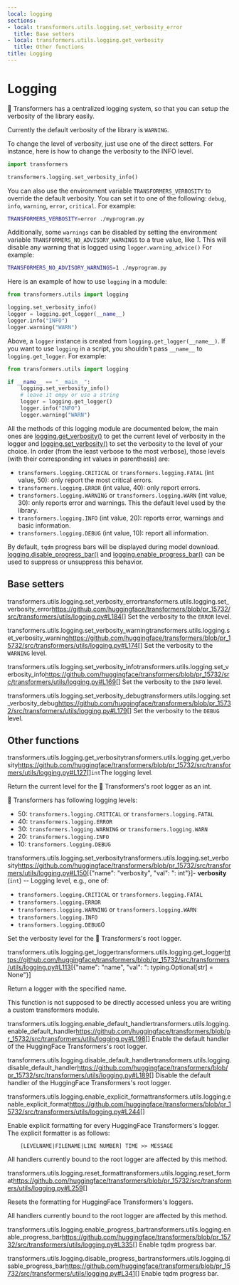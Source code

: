 ```yaml
---
local: logging
sections:
- local: transformers.utils.logging.set_verbosity_error
  title: Base setters
- local: transformers.utils.logging.get_verbosity
  title: Other functions
title: Logging
---
```

<script>
</script>
<!--Copyright 2020 The HuggingFace Team. All rights reserved.

Licensed under the Apache License, Version 2.0 (the "License"); you may not use this file except in compliance with
the License. You may obtain a copy of the License at

http://www.apache.org/licenses/LICENSE-2.0

Unless required by applicable law or agreed to in writing, software distributed under the License is distributed on
an "AS IS" BASIS, WITHOUT WARRANTIES OR CONDITIONS OF ANY KIND, either express or implied. See the License for the
specific language governing permissions and limitations under the License.
-->

<h1 id="logging">Logging</h1>

🤗 Transformers has a centralized logging system, so that you can setup the verbosity of the library easily.

Currently the default verbosity of the library is `WARNING`.

To change the level of verbosity, just use one of the direct setters. For instance, here is how to change the verbosity
to the INFO level.

```python
import transformers

transformers.logging.set_verbosity_info()
```

You can also use the environment variable `TRANSFORMERS_VERBOSITY` to override the default verbosity. You can set it
to one of the following: `debug`, `info`, `warning`, `error`, `critical`. For example:

```bash
TRANSFORMERS_VERBOSITY=error ./myprogram.py
```

Additionally, some `warnings` can be disabled by setting the environment variable
`TRANSFORMERS_NO_ADVISORY_WARNINGS` to a true value, like *1*. This will disable any warning that is logged using
`logger.warning_advice()` For example:

```bash
TRANSFORMERS_NO_ADVISORY_WARNINGS=1 ./myprogram.py
```

Here is an example of how to use `logging` in a module:

```python
from transformers.utils import logging

logging.set_verbosity_info()
logger = logging.get_logger(__name__)
logger.info("INFO")
logger.warning("WARN")
```

Above, a `logger` instance is created from `logging.get_logger(__name__)`. If you want to use `logging` in a script, you shouldn't pass `__name__` to `logging.get_logger`. For example:

```python
from transformers.utils import logging

if __name__ == "__main__":
    logging.set_verbosity_info()
    # leave it empy or use a string
    logger = logging.get_logger()
    logger.info("INFO")
    logger.warning("WARN")
```

All the methods of this logging module are documented below, the main ones are
[logging.get_verbosity()](/docs/transformers/pr_15732/en/main_classes/logging#transformers.utils.logging.get_verbosity) to get the current level of verbosity in the logger and
[logging.set_verbosity()](/docs/transformers/pr_15732/en/main_classes/logging#transformers.utils.logging.set_verbosity) to set the verbosity to the level of your choice. In order (from the least
verbose to the most verbose), those levels (with their corresponding int values in parenthesis) are:

- `transformers.logging.CRITICAL` or `transformers.logging.FATAL` (int value, 50): only report the most
  critical errors.
- `transformers.logging.ERROR` (int value, 40): only report errors.
- `transformers.logging.WARNING` or `transformers.logging.WARN` (int value, 30): only reports error and
  warnings. This the default level used by the library.
- `transformers.logging.INFO` (int value, 20): reports error, warnings and basic information.
- `transformers.logging.DEBUG` (int value, 10): report all information.

By default, `tqdm` progress bars will be displayed during model download. [logging.disable_progress_bar()](/docs/transformers/pr_15732/en/main_classes/logging#transformers.utils.logging.disable_progress_bar) and [logging.enable_progress_bar()](/docs/transformers/pr_15732/en/main_classes/logging#transformers.utils.logging.enable_progress_bar) can be used to suppress or unsuppress this behavior.

<h2 id="transformers.utils.logging.set_verbosity_error">Base setters</h2>

<div class="docstring">

<docstring><name>transformers.utils.logging.set\_verbosity\_error</name><anchor>transformers.utils.logging.set_verbosity_error</anchor><source>https://github.com/huggingface/transformers/blob/pr_15732/src/transformers/utils/logging.py#L184</source><parameters>[]</parameters></docstring>
Set the verbosity to the `ERROR` level.

</div>

<div class="docstring">

<docstring><name>transformers.utils.logging.set\_verbosity\_warning</name><anchor>transformers.utils.logging.set_verbosity_warning</anchor><source>https://github.com/huggingface/transformers/blob/pr_15732/src/transformers/utils/logging.py#L174</source><parameters>[]</parameters></docstring>
Set the verbosity to the `WARNING` level.

</div>

<div class="docstring">

<docstring><name>transformers.utils.logging.set\_verbosity\_info</name><anchor>transformers.utils.logging.set_verbosity_info</anchor><source>https://github.com/huggingface/transformers/blob/pr_15732/src/transformers/utils/logging.py#L169</source><parameters>[]</parameters></docstring>
Set the verbosity to the `INFO` level.

</div>

<div class="docstring">

<docstring><name>transformers.utils.logging.set\_verbosity\_debug</name><anchor>transformers.utils.logging.set_verbosity_debug</anchor><source>https://github.com/huggingface/transformers/blob/pr_15732/src/transformers/utils/logging.py#L179</source><parameters>[]</parameters></docstring>
Set the verbosity to the `DEBUG` level.

</div>

<h2 id="transformers.utils.logging.get_verbosity">Other functions</h2>

<div class="docstring">

<docstring><name>transformers.utils.logging.get\_verbosity</name><anchor>transformers.utils.logging.get_verbosity</anchor><source>https://github.com/huggingface/transformers/blob/pr_15732/src/transformers/utils/logging.py#L127</source><parameters>[]</parameters><rettype>`int`</rettype><retdesc>The logging level.</retdesc></docstring>

Return the current level for the 🤗 Transformers's root logger as an int.





<Tip>

🤗 Transformers has following logging levels:

- 50: `transformers.logging.CRITICAL` or `transformers.logging.FATAL`
- 40: `transformers.logging.ERROR`
- 30: `transformers.logging.WARNING` or `transformers.logging.WARN`
- 20: `transformers.logging.INFO`
- 10: `transformers.logging.DEBUG`

</Tip>

</div>

<div class="docstring">

<docstring><name>transformers.utils.logging.set\_verbosity</name><anchor>transformers.utils.logging.set_verbosity</anchor><source>https://github.com/huggingface/transformers/blob/pr_15732/src/transformers/utils/logging.py#L150</source><parameters>[{"name": "verbosity", "val": ": int"}]</parameters><paramsdesc>- **verbosity** (`int`) --
  Logging level, e.g., one of:

  - `transformers.logging.CRITICAL` or `transformers.logging.FATAL`
  - `transformers.logging.ERROR`
  - `transformers.logging.WARNING` or `transformers.logging.WARN`
  - `transformers.logging.INFO`
  - `transformers.logging.DEBUG`</paramsdesc><paramgroups>0</paramgroups></docstring>

Set the verbosity level for the 🤗 Transformers's root logger.




</div>

<div class="docstring">

<docstring><name>transformers.utils.logging.get\_logger</name><anchor>transformers.utils.logging.get_logger</anchor><source>https://github.com/huggingface/transformers/blob/pr_15732/src/transformers/utils/logging.py#L113</source><parameters>[{"name": "name", "val": ": typing.Optional[str] = None"}]</parameters></docstring>

Return a logger with the specified name.

This function is not supposed to be directly accessed unless you are writing a custom transformers module.


</div>

<div class="docstring">

<docstring><name>transformers.utils.logging.enable\_default\_handler</name><anchor>transformers.utils.logging.enable_default_handler</anchor><source>https://github.com/huggingface/transformers/blob/pr_15732/src/transformers/utils/logging.py#L198</source><parameters>[]</parameters></docstring>
Enable the default handler of the HuggingFace Transformers's root logger.

</div>

<div class="docstring">

<docstring><name>transformers.utils.logging.disable\_default\_handler</name><anchor>transformers.utils.logging.disable_default_handler</anchor><source>https://github.com/huggingface/transformers/blob/pr_15732/src/transformers/utils/logging.py#L189</source><parameters>[]</parameters></docstring>
Disable the default handler of the HuggingFace Transformers's root logger.

</div>

<div class="docstring">

<docstring><name>transformers.utils.logging.enable\_explicit\_format</name><anchor>transformers.utils.logging.enable_explicit_format</anchor><source>https://github.com/huggingface/transformers/blob/pr_15732/src/transformers/utils/logging.py#L244</source><parameters>[]</parameters></docstring>

Enable explicit formatting for every HuggingFace Transformers's logger. The explicit formatter is as follows:
```
    [LEVELNAME|FILENAME|LINE NUMBER] TIME >> MESSAGE
```
All handlers currently bound to the root logger are affected by this method.


</div>

<div class="docstring">

<docstring><name>transformers.utils.logging.reset\_format</name><anchor>transformers.utils.logging.reset_format</anchor><source>https://github.com/huggingface/transformers/blob/pr_15732/src/transformers/utils/logging.py#L259</source><parameters>[]</parameters></docstring>

Resets the formatting for HuggingFace Transformers's loggers.

All handlers currently bound to the root logger are affected by this method.


</div>

<div class="docstring">

<docstring><name>transformers.utils.logging.enable\_progress\_bar</name><anchor>transformers.utils.logging.enable_progress_bar</anchor><source>https://github.com/huggingface/transformers/blob/pr_15732/src/transformers/utils/logging.py#L335</source><parameters>[]</parameters></docstring>
Enable tqdm progress bar.

</div>

<div class="docstring">

<docstring><name>transformers.utils.logging.disable\_progress\_bar</name><anchor>transformers.utils.logging.disable_progress_bar</anchor><source>https://github.com/huggingface/transformers/blob/pr_15732/src/transformers/utils/logging.py#L341</source><parameters>[]</parameters></docstring>
Enable tqdm progress bar.

</div>
